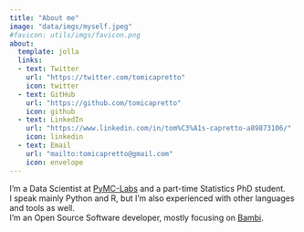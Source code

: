 ```yaml
---
title: "About me"
image: "data/imgs/myself.jpeg"
#favicon: utils/imgs/favicon.png
about:
  template: jolla
  links:
  - text: Twitter
    url: "https://twitter.com/tomicapretto"
    icon: twitter
  - text: GitHub
    url: "https://github.com/tomicapretto"
    icon: github
  - text: LinkedIn
    url: "https://www.linkedin.com/in/tom%C3%A1s-capretto-a89873106/"
    icon: linkedin
  - text: Email
    url: "mailto:tomicapretto@gmail.com"
    icon: envelope
---
```


I'm a Data Scientist at [PyMC-Labs](https://www.pymc-labs.io/) and a part-time Statistics PhD student.
<br>
I speak mainly Python and R, but I'm also experienced with other languages and tools as well.
<br>
I'm an Open Source Software developer, mostly focusing on [Bambi](https://github.com/bambinos/bambi).


